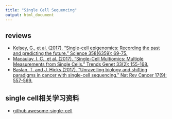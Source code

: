 ```yaml
---
title: "Single Cell Sequencing"
output: html_document
---
```

## reviews
* [Kelsey, G., et al. (2017). "Single-cell epigenomics: Recording the past and predicting the future." Science 358(6359): 69-75.](http://science.sciencemag.org/content/358/6359/69)<br>
* [Macaulay, I. C., et al. (2017). "Single-Cell Multiomics: Multiple Measurements from Single Cells." Trends Genet 33(2): 155-168.](http://www.sciencedirect.com/science/article/pii/S016895251630169X?via%3Dihub)<br>
* [Baslan, T. and J. Hicks (2017). "Unravelling biology and shifting paradigms in cancer with single-cell sequencing." Nat Rev Cancer 17(9): 557-569.](https://www.nature.com/articles/nrc.2017.58)<br>

## single cell相关学习资料
* [github awesome-single-cell](https://github.com/seandavi/awesome-single-cell)